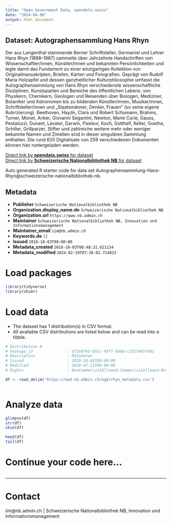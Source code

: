 ```yaml
---
title: "Open Government Data, opendata.swiss"
date: "2024-04-06"
output: html_document
---
```


## Dataset: Autographensammlung Hans Rhyn

Der aus Langenthal stammende Berner Schriftsteller, Germanist und Lehrer Hans Rhyn (1888–1967) sammelte über Jahrzehnte Handschriften von Wissenschaftler/innen, Künstler/innen und bekannten Persönlichkeiten und legte damit das Fundament zu einer einzigartigen Kollektion von Originalmanuskripten, Briefen, Karten und Fotografien.
Geprägt von Rudolf Maria Holzapfel und dessen ganzheitlicher Kulturphilosophie umfasst die Autographensammlung von Hans Rhyn verschiedenste wissenschaftliche Disziplinen, Kunstsparten und Bereiche des öffentlichen Lebens: von Physikern, Chemikern, Geologen und Reisenden über Biologen, Mediziner, Botaniker und Astronomen bis zu bildenden Künstler/innen, Musiker/innen, Schriftsteller/innen und „Staatsmänner, Denker, Frauen“ (so seine eigene Rubrizierung). Beethoven, Haydn, Clara und Robert Schumann, Brahms, Turner, Monet, Anker, Giovanni Segantini, Newton, Marie Curie, Gauss, Pestalozzi, Dunant, Lavater, Darwin, Pasteur, Koch, Gotthelf, Keller, Goethe, Schiller, Grillparzer, Stifter und zahlreiche weitere mehr oder weniger bekannte Namen und Zimelien sind in dieser singulären Sammlung enthalten. Die rund 620 Digitalisate von 259 verschiedenen Dokumenten können hier runtergeladen werden.

[Direct link by **opendata.swiss** for dataset](https://opendata.swiss/de/dataset/autographensammlung-hans-rhyn)<br>
[Direct link by **Schweizerische Nationalbibliothek NB** for dataset](https://nbn-resolving.org/urn:nbn:ch:bel-90852)

Auto generated R starter code for data set Autographensammlung-Hans-Rhyn@schweizerische-nationalbibliothek-nb.

## Metadata

- **Publisher** `Schweizerische Nationalbibliothek NB`
- **Organization.display_name.de** `Schweizerische Nationalbibliothek NB`
- **Organization.url** `https://www.nb.admin.ch`
- **Maintainer** `Schweizerische Nationalbibliothek NB, Innovation und Informationsmanagement`
- **Maintainer_email** `iim@nb.admin.ch`
- **Keywords.de** `[]`
- **Issued** `2018-10-03T00:00:00`
- **Metadata_created** `2018-10-03T08:48:31.621134`
- **Metadata_modified** `2024-02-19T07:38:02.714833`


# Load packages

```r

library(tidyverse)
library(skimr)

```

# Load data

-   The dataset has 1 distribution(s) in CSV format.
-   All available CSV distributions are listed below and can be read into a tibble.

```r

# Distribution 0
# Package_id               : d72e8765-b51c-45f7-860d-c2527445f4d1
# Description              : Metadaten
# Issued                   : 2018-10-03T00:00:00
# Modified                 : 2020-07-13T00:00:00
# Rights                   : NonCommercialAllowed-CommercialAllowed-ReferenceNotRequired

df <- read_delim('https://ead.nb.admin.ch/ogd/rhyn_metadata.csv')



```

# Analyze data

```r

glimpse(df)
str(df)
skim(df)

head(df)
tail(df)

```

# Continue your code here...

```r

```

------------------------------------------------------------------------

# Contact

iim@nb.admin.ch | Schweizerische Nationalbibliothek NB, Innovation und Informationsmanagement
